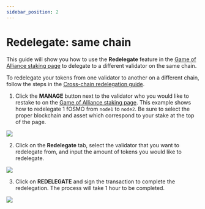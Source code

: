 ```yaml
---
sidebar_position: 2
---
```


# Redelegate: same chain

This guide will show you how to use the **Redelegate** feature in the [Game of Alliance staking page](https://game-of-alliance.pages.dev/staking) to delegate to a different validator on the same chain. 

<Admonition type="info" icon="ℹ️" title="Redelegating on a different chain">

To redelegate your tokens from one validator to another on a different chain, follow the steps in the [Cross-chain redelegation guide](./cross-chain-redelegating.mdx).

</Admonition>

1. Click the **MANAGE** button next to the validator who you would like to restake to on the [Game of Alliance staking page](https://game-of-alliance.pages.dev/staking). This example shows how to redelegate 1 fOSMO from `node1` to `node2`. Be sure to select the proper blockchain and asset which correspond to your stake at the top of the page.

<img className="readme-img-md" src="/img/user-guide/manage_redelegate.png" />

2. Click on the **Redelegate** tab, select the validator that you want to redelegate from, and input the amount of tokens you would like to redelegate.

<img className="readme-img-sm" src="/img/user-guide/redelegate.png" />

3. Click on **REDELEGATE** and sign the transaction to complete the redelegation. The process will take 1 hour to be completed.

<img className="readme-img-sm" src="/img/user-guide/sign_transaction.png" />

